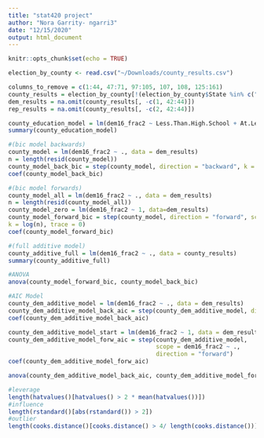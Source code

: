 ```yaml
---
title: "stat420 project"
author: "Nora Garrity- ngarri3"
date: "12/15/2020"
output: html_document
---
```


```r
knitr::opts_chunk$set(echo = TRUE)
```

```r
election_by_county <- read.csv("~/Downloads/county_results.csv") 
```

```r
columns_to_remove = c(1:44, 47:71, 97:105, 107, 108, 125:161)
county_results = election_by_county[!(election_by_county$State %in% c("") | election_by_county$name_16 %in% c("")), -columns_to_remove]
dem_results = na.omit(county_results[, -c(1, 42:44)])
rep_results = na.omit(county_results[, -c(2, 42:44)])
```

```r
county_education_model = lm(dem16_frac2 ~ Less.Than.High.School + At.Least.Bachelor.s.Degree + White.not.Latino.Population, data = county_results)
summary(county_education_model)
```

```r
#(bic model backwards)
county_model = lm(dem16_frac2 ~ ., data = dem_results)
n = length(resid(county_model))
county_model_back_bic = step(county_model, direction = "backward", k = log(n), trace = 0)
coef(county_model_back_bic)
```


```r
#(bic model forwards)
county_model_all = lm(dem16_frac2 ~ ., data = dem_results)
n = length(resid(county_model_all))
county_model_zero = lm(dem16_frac2 ~ 1, data=dem_results)
county_model_forward_bic = step(county_model, direction = "forward", scope = list(lower = county_model_zero, upper = county_model_all),
k = log(n), trace = 0)
coef(county_model_forward_bic)

```


```r
#(full additive model)
county_additive_full = lm(dem16_frac2 ~ ., data = county_results)
summary(county_additive_full)

```

```r
#ANOVA
anova(county_model_forward_bic, county_model_back_bic)
```

```r
#AIC Model
county_dem_additive_model = lm(dem16_frac2 ~ ., data = dem_results)
county_dem_additive_model_back_aic = step(county_dem_additive_model, direction = "backward", trace = 0)
coef(county_dem_additive_model_back_aic)

```

```r
county_dem_additive_model_start = lm(dem16_frac2 ~ 1, data = dem_results)
county_dem_additive_model_forw_aic = step(county_dem_additive_model, 
                                          scope = dem16_frac2 ~ .,
                                          direction = "forward")
coef(county_dem_additive_model_forw_aic)
```

```r
anova(county_dem_additive_model_back_aic, county_dem_additive_model_forw_aic)
```


```r
#leverage
length(hatvalues()[hatvalues() > 2 * mean(hatvalues())])
#influence
length(rstandard()[abs(rstandard()) > 2])
#outlier
length(cooks.distance()[cooks.distance() > 4/ length(cooks.distance())])
```
